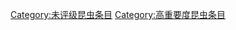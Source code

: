 {{emptycat}}
{{昆虫条目统计表}}

[[Category:未评级昆虫条目|Category:未评级昆虫条目]]
[[Category:高重要度昆虫条目|Category:高重要度昆虫条目]]